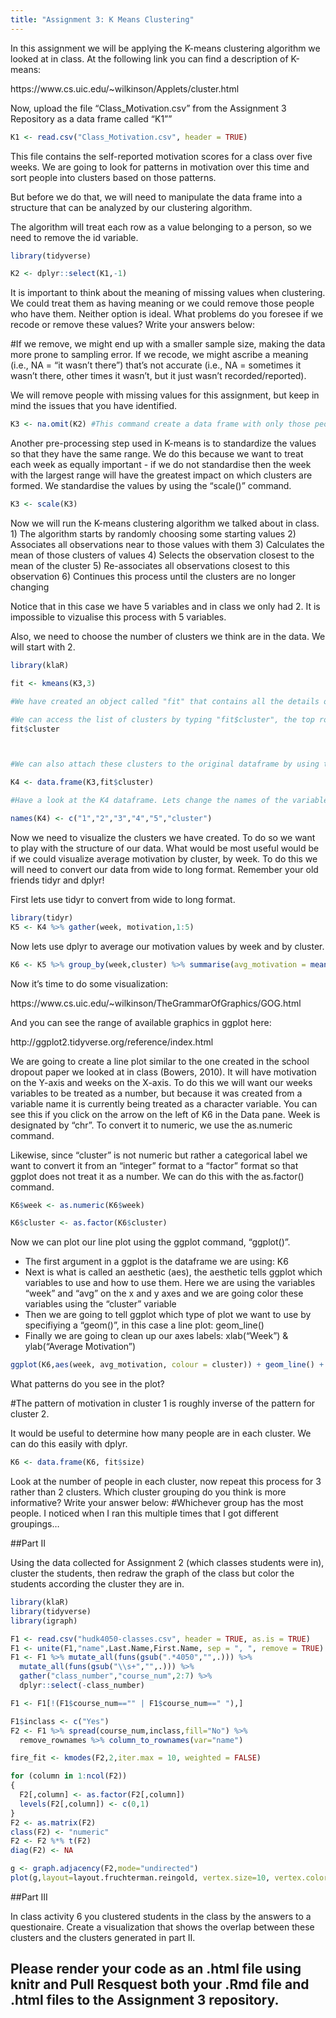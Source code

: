 ```yaml
---
title: "Assignment 3: K Means Clustering"
---
```


In this assignment we will be applying the K-means clustering algorithm we looked at in class. At the following link you can find a description of K-means:

https://www.cs.uic.edu/~wilkinson/Applets/cluster.html




Now, upload the file "Class_Motivation.csv" from the Assignment 3 Repository as a data frame called "K1""
```r

K1 <- read.csv("Class_Motivation.csv", header = TRUE)

```

This file contains the self-reported motivation scores for a class over five weeks. We are going to look for patterns in motivation over this time and sort people into clusters based on those patterns.

But before we do that, we will need to manipulate the data frame into a structure that can be analyzed by our clustering algorithm.

The algorithm will treat each row as a value belonging to a person, so we need to remove the id variable.

```r
library(tidyverse)

K2 <- dplyr::select(K1,-1)

```

It is important to think about the meaning of missing values when clustering. We could treat them as having meaning or we could remove those people who have them. Neither option is ideal. What problems do you foresee if we recode or remove these values? Write your answers below:

#If we remove, we might end up with a smaller sample size, making the data more prone to sampling error. If we recode, we might ascribe a meaning (i.e., NA = "it wasn't there") that's not accurate (i.e., NA = sometimes it wasn't there, other times it wasn't, but it just wasn't recorded/reported).

We will remove people with missing values for this assignment, but keep in mind the issues that you have identified.


```r

K3 <- na.omit(K2) #This command create a data frame with only those people with no missing values. It "omits" all rows with missing values, also known as a "listwise deletion". EG - It runs down the list deleting rows as it goes.

```

Another pre-processing step used in K-means is to standardize the values so that they have the same range. We do this because we want to treat each week as equally important - if we do not standardise then the week with the largest range will have the greatest impact on which clusters are formed. We standardise the values by using the "scale()" command.

```r

K3 <- scale(K3)

```


Now we will run the K-means clustering algorithm we talked about in class. 
1) The algorithm starts by randomly choosing some starting values 
2) Associates all observations near to those values with them
3) Calculates the mean of those clusters of values
4) Selects the observation closest to the mean of the cluster
5) Re-associates all observations closest to this observation
6) Continues this process until the clusters are no longer changing

Notice that in this case we have 5 variables and in class we only had 2. It is impossible to vizualise this process with 5 variables.

Also, we need to choose the number of clusters we think are in the data. We will start with 2.

```r
library(klaR)

fit <- kmeans(K3,3)

#We have created an object called "fit" that contains all the details of our clustering including which observations belong to each cluster.

#We can access the list of clusters by typing "fit$cluster", the top row corresponds to the original order the rows were in. Notice we have deleted some rows.
fit$cluster



#We can also attach these clusters to the original dataframe by using the "data.frame" command to create a new data frame called K4.

K4 <- data.frame(K3,fit$cluster)

#Have a look at the K4 dataframe. Lets change the names of the variables to make it more convenient with the names() command.

names(K4) <- c("1","2","3","4","5","cluster")


```

Now we need to visualize the clusters we have created. To do so we want to play with the structure of our data. What would be most useful would be if we could visualize average motivation by cluster, by week. To do this we will need to convert our data from wide to long format. Remember your old friends tidyr and dplyr!

First lets use tidyr to convert from wide to long format.
```r
library(tidyr)
K5 <- K4 %>% gather(week, motivation,1:5) 
```

Now lets use dplyr to average our motivation values by week and by cluster.

```r

K6 <- K5 %>% group_by(week,cluster) %>% summarise(avg_motivation = mean(motivation))

```

Now it's time to do some visualization: 

https://www.cs.uic.edu/~wilkinson/TheGrammarOfGraphics/GOG.html

And you can see the range of available graphics in ggplot here:

http://ggplot2.tidyverse.org/reference/index.html

We are going to create a line plot similar to the one created in the school dropout paper we looked at in class (Bowers, 2010). It will have motivation on the Y-axis and weeks on the X-axis. To do this we will want our weeks variables to be treated as a number, but because it was created from a variable name it is currently being treated as a character variable. You can see this if you click on the arrow on the left of K6 in the Data pane. Week is designated by "chr". To convert it to numeric, we use the as.numeric command. 

Likewise, since "cluster" is not numeric but rather a categorical label we want to convert it from an "integer" format to a "factor" format so that ggplot does not treat it as a number. We can do this with the as.factor() command.

```r

K6$week <- as.numeric(K6$week)

K6$cluster <- as.factor(K6$cluster)

```

Now we can plot our line plot using the ggplot command, "ggplot()".

- The first argument in a ggplot is the dataframe we are using: K6
- Next is what is called an aesthetic (aes), the aesthetic tells ggplot which variables to use and how to use them. Here we are using the variables "week" and "avg" on the x and y axes and we are going color these variables using the "cluster" variable
- Then we are going to tell ggplot which type of plot we want to use by specifiying a "geom()", in this case a line plot: geom_line()
- Finally we are going to clean up our axes labels: xlab("Week") & ylab("Average Motivation")

```r

ggplot(K6,aes(week, avg_motivation, colour = cluster)) + geom_line() + xlab("Week") + ylab("Average Motivation")


```

What patterns do you see in the plot?

#The pattern of motivation in cluster 1 is roughly inverse of the pattern for cluster 2.

It would be useful to determine how many people are in each cluster. We can do this easily with dplyr.

```r
K6 <- data.frame(K6, fit$size)
```

Look at the number of people in each cluster, now repeat this process for 3 rather than 2 clusters. Which cluster grouping do you think is more informative? Write your answer below:
#Whichever group has the most people. I noticed when I ran this multiple times that I got different groupings...  

##Part II

Using the data collected for Assignment 2 (which classes students were in), cluster the students, then redraw the graph of the class but color the students according the cluster they are in.
````r
library(klaR)
library(tidyverse)
library(igraph)

F1 <- read.csv("hudk4050-classes.csv", header = TRUE, as.is = TRUE)
F1 <- unite(F1,"name",Last.Name,First.Name, sep = ", ", remove = TRUE)
F1 <- F1 %>% mutate_all(funs(gsub(".*4050","",.))) %>%
  mutate_all(funs(gsub("\\s+","",.))) %>% 
  gather("class_number","course_num",2:7) %>% 
  dplyr::select(-class_number)

F1 <- F1[!(F1$course_num=="" | F1$course_num==" "),]

F1$inclass <- c("Yes")
F2 <- F1 %>% spread(course_num,inclass,fill="No") %>%
  remove_rownames %>% column_to_rownames(var="name")

fire_fit <- kmodes(F2,2,iter.max = 10, weighted = FALSE)

for (column in 1:ncol(F2))
{
  F2[,column] <- as.factor(F2[,column]) 
  levels(F2[,column]) <- c(0,1)
}
F2 <- as.matrix(F2)
class(F2) <- "numeric"
F2 <- F2 %*% t(F2)
diag(F2) <- NA

g <- graph.adjacency(F2,mode="undirected")
plot(g,layout=layout.fruchterman.reingold, vertex.size=10, vertex.color = fire_fit$cluster)

````
##Part III

In class activity 6 you clustered students in the class by the answers to a questionaire. Create a visualization that shows the overlap between these clusters and the clusters generated in part II.

## Please render your code as an .html file using knitr and Pull Resquest both your .Rmd file and .html files to the Assignment 3 repository.


